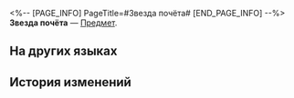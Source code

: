 <%-- [PAGE_INFO]
PageTitle=#Звезда почёта#
[END_PAGE_INFO] --%>
{{Предмет Инфобокс
|id          = 100000
|Изображение = Предмет Звезда почёта.png
|Тип         = 
|Инвентарь   = 
|Редкость    = 3
|Эффект      = 
|Описание    = Виртуальные предметы из «Космической войны». Соберите достаточное количество, чтобы получить награды.
}}
'''Звезда почёта''' — [[Предмет]].

==На других языках==
{{На других языках
|en   = Star of Honor
|zhs  = 荣誉之星
|zht  = 榮譽之星
|ja   = 栄誉の星
|ko   = 명예의 별
|es   = Estrella de honor
|fr   = Étoile d'honneur
|ru   = Звезда почёта
|th   = Star of Honor
|vi   = Ngôi Sao Vinh Dự
|de   = Ehrenstern
|id   = Star of Honor
|pt   = Estrela da Honra
}}

==История изменений==
{{История изменений|3.5}}